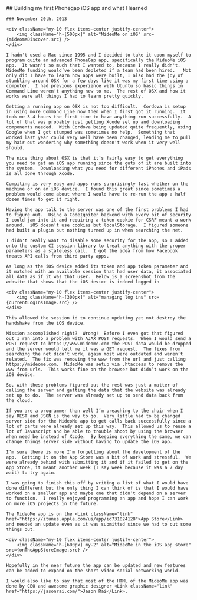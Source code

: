 
<title>Building my first Phonegap iOS app and what I learned</title>

<MdxLayout>
    ## Building my first Phonegap iOS app and what I learned

    ### November 20th, 2013

    <div className="my-10 flex items-center justify-center">
        <img className="h-[500px]" alt="MideoMe on iOS" src={mideomeDiscover.src} />
    </div>

    I hadn't used a Mac since 1995 and I decided to take it upon myself to program quite an advanced PhoneGap app, specifically the MideoMe iOS app.  It wasn't so much that I wanted to, because I really didn't.  MideoMe funding would’ve been depleted if a team had been hired.   Not only did I have to learn how apps were built, I also had the joy of stumbling around OSX for a few days like it was my first time using a computer.  I had previous experience with Ubuntu so basic things in Command Line weren't anything new to me.  The rest of OSX and how it works were all things I had to learn pretty quickly.

    Getting a running app on OSX is not too difficult.  Cordova is setup in using more Command Line now then when I first got it running.  It took me 3-4 hours the first time to have anything run successfully.  A lot of that was probably just getting Xcode set up and downloading components needed.  With Cordova being updated quite frequently, using Google when I got stumped was sometimes no help.  Something that worked last year could very well have been changed, leading me to pull my hair out wondering why something doesn't work when it very well should.

    The nice thing about OSX is that it’s fairly easy to get everything you need to get an iOS app running since the guts of it are built into the system.  Downloading what you need for different iPhones and iPads is all done through Xcode.

    Compiling is very easy and apps runs surprisingly fast whether on the machine or on an iOS device.  I found this great since sometimes a problem would come about where I would have to re-run the app a half dozen times to get it right.

    Having the app talk to the server was one of the first problems I had to figure out.  Using a CodeIgniter backend with every bit of security I could jam into it and requiring a token cookie for CSRF meant a work around.  iOS doesn't use cookies but localStorage.  I figured someone had built a plugin but nothing turned up in when searching the net.

    I didn't really want to disable some security for the app, so I added onto the custom CI session library to treat anything with the proper parameters as a stateless call.  I got the idea from how Facebook treats API calls from third party apps.

    As long as the iOS device added its token and app token parameter and it matched with an available session that had user data, it associated all data as if it was that user.  Below is a screenshot from the website that shows that the iOS device is indeed logged in

    <div className="my-10 flex items-center justify-center">
        <img className="h-[300px]" alt="managing log ins" src={currentLogInsImage.src} />
    </div>

    This allowed the session id to continue updating yet not destroy the handshake from the iOS device.

    Mission accomplished right?  Wrong!  Before I even got that figured out I ran into a problem with AJAX POST requests.  When I would send a POST request to https://www.mideome.com the POST data would be dropped and the server would tell me it was a GET request.  The fixes from searching the net didn’t work, again most were outdated and weren’t related.  The fix was removing the www from the url and just calling https://mideome.com.  MideoMe was setup via .htaccess to remove the www from urls.  This works fine on the browser but didn’t work on the iOS device.

    So, with these problems figured out the rest was just a matter of calling the server and getting the data that the website was already set up to do.  The server was already set up to send data back from the cloud.

    If you are a programmer than well I’m preaching to the choir when I say REST and JSON is the way to go.  Very little had to be changed server side for the MideoMe app to get calls back successfully since a lot of parts were already set up this way.  This allowed us to reuse a lot of Javascript and be able to trouble shoot by using the browser when need be instead of Xcode.  By keeping everything the same, we can change things server side without having to update the iOS app.

    I’m sure there is more I’m forgetting about the development of the app.  Getting it on the App Store was a bit of work and stressful.  We were already behind with submitting it and if it failed to get on the App Store, it meant another week (I say week because it was a 7 day wait) to try again.

    I was going to finish this off by writing a list of what I would have done different but the only thing I can think of is that I would have worked on a smaller app and maybe one that didn’t depend on a server to function.  I really enjoyed programming an app and hope I can work on more iOS projects in the future.

    The MideoMe app is on the <Link className="link" href="https://itunes.apple.com/us/app/id731024128">App Store</Link> and needed an update even as it was submitted since we had to cut some things out.

    <div className="my-10 flex items-center justify-center">
        <img className="h-[600px] my-2" alt="MideoMe in the iOS app store" src={onTheAppStoreImage.src} />
    </div>

    Hopefully in the near future the app can be updated and new features can be added to expand on the short video social networking world.

    I would also like to say that most of the HTML of the MideoMe app was done by CEO and awesome graphic designer <Link className="link" href="https://jasonrai.com/">Jason Rai</Link>.

</MdxLayout>
